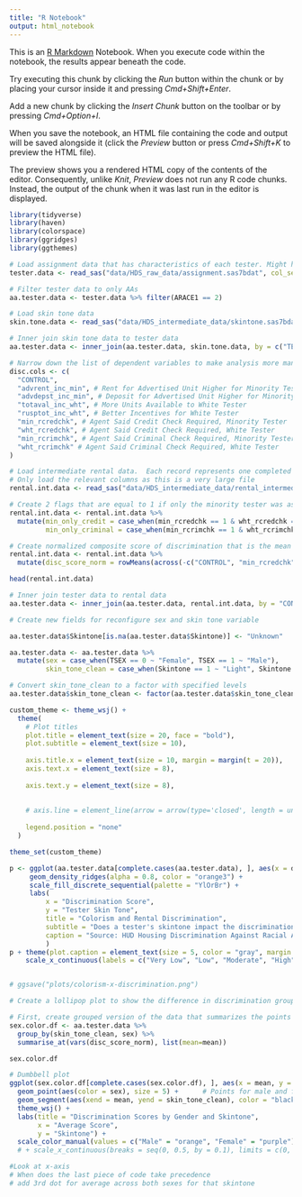 ```yaml
---
title: "R Notebook"
output: html_notebook
---
```


This is an [R Markdown](http://rmarkdown.rstudio.com) Notebook. When you execute code within the notebook, the results appear beneath the code. 

Try executing this chunk by clicking the *Run* button within the chunk or by placing your cursor inside it and pressing *Cmd+Shift+Enter*. 

Add a new chunk by clicking the *Insert Chunk* button on the toolbar or by pressing *Cmd+Option+I*.

When you save the notebook, an HTML file containing the code and output will be saved alongside it (click the *Preview* button or press *Cmd+Shift+K* to preview the HTML file). 

The preview shows you a rendered HTML copy of the contents of the editor. Consequently, unlike *Knit*, *Preview* does not run any R code chunks. Instead, the output of the chunk when it was last run in the editor is displayed.

```r
library(tidyverse)
library(haven)
library(colorspace)
library(ggridges)
library(ggthemes)
```


```r
# Load assignment data that has characteristics of each tester. Might have multiple rows for a single tester
tester.data <- read_sas("data/HDS_raw_data/assignment.sas7bdat", col_select = c("CONTROL", "TESTERID", "ARACE1", "TSEX"))

# Filter tester data to only AAs
aa.tester.data <- tester.data %>% filter(ARACE1 == 2)
```


```r
# Load skin tone data
skin.tone.data <- read_sas("data/HDS_intermediate_data/skintone.sas7bdat")

# Inner join skin tone data to tester data
aa.tester.data <- inner_join(aa.tester.data, skin.tone.data, by = c("TESTERID" = "TesterID"))
```


```r
# Narrow down the list of dependent variables to make analysis more manageable 
disc.cols <- c(
  "CONTROL",
  "advrent_inc_min", # Rent for Advertised Unit Higher for Minority Tester  
  "advdepst_inc_min", # Deposit for Advertised Unit Higher for Minority Tester
  "totaval_inc_wht", # More Units Available to White Tester
  "rusptot_inc_wht", # Better Incentives for White Tester
  "min_rcredchk", # Agent Said Credit Check Required, Minority Tester
  "wht_rcredchk", # Agent Said Credit Check Required, White Tester
  "min_rcrimchk", # Agent Said Criminal Check Required, Minority Tester
  "wht_rcrimchk" # Agent Said Criminal Check Required, White Tester
)
```


```r
# Load intermediate rental data.  Each record represents one completed test that passed quality review.
# Only load the relevant columns as this is a very large file
rental.int.data <- read_sas("data/HDS_intermediate_data/rental_intermediate.sas7bdat", col_select = all_of(disc.cols))
```


```r
# Create 2 flags that are equal to 1 if only the minority tester was asked to provide a credit check and a criminal check respectively
rental.int.data <- rental.int.data %>%
  mutate(min_only_credit = case_when(min_rcredchk == 1 & wht_rcredchk == 0 ~ 1, TRUE ~ 0),
         min_only_criminal = case_when(min_rcrimchk == 1 & wht_rcrimchk == 0 ~ 1, TRUE ~ 0))

# Create normalized composite score of discrimination that is the mean of all the dependent variables in the data 
rental.int.data <- rental.int.data %>%
  mutate(disc_score_norm = rowMeans(across(-c("CONTROL", "min_rcredchk", "wht_rcredchk", "min_rcrimchk", "wht_rcrimchk")), na.rm = TRUE)) # not sure if I should be using means or sums

head(rental.int.data)

```


```r
# Inner join tester data to rental data 
aa.tester.data <- inner_join(aa.tester.data, rental.int.data, by = "CONTROL")
```

```r
# Create new fields for reconfigure sex and skin tone variable

aa.tester.data$Skintone[is.na(aa.tester.data$Skintone)] <- "Unknown"

aa.tester.data <- aa.tester.data %>%
  mutate(sex = case_when(TSEX == 0 ~ "Female", TSEX == 1 ~ "Male"),
         skin_tone_clean = case_when(Skintone == 1 ~ "Light", Skintone == 2 ~ "Somewhat Light", Skintone == 3 ~ "Somewhat Dark", Skintone == 4 ~ "Dark"))

# Convert skin_tone_clean to a factor with specified levels
aa.tester.data$skin_tone_clean <- factor(aa.tester.data$skin_tone_clean, levels =  c("Light", "Somewhat Light", "Somewhat Dark", "Dark"))
```

```r
custom_theme <- theme_wsj() +
  theme(
    # Plot titles
    plot.title = element_text(size = 20, face = "bold"),
    plot.subtitle = element_text(size = 10),
    
    axis.title.x = element_text(size = 10, margin = margin(t = 20)),
    axis.text.x = element_text(size = 8),
    
    axis.text.y = element_text(size = 8),
    
    
    # axis.line = element_line(arrow = arrow(type='closed', length = unit(5,'pt'))), 
    
    legend.position = "none"
  )

theme_set(custom_theme)
```


```r

p <- ggplot(aa.tester.data[complete.cases(aa.tester.data), ], aes(x = disc_score_norm, y = skin_tone_clean, fill = skin_tone_clean)) +
     geom_density_ridges(alpha = 0.8, color = "orange3") +
     scale_fill_discrete_sequential(palette = "YlOrBr") + 
     labs(
         x = "Discrimination Score", 
         y = "Tester Skin Tone",
         title = "Colorism and Rental Discrimination",
         subtitle = "Does a tester's skintone impact the discrimination they face?",
         caption = "Source: HUD Housing Discrimination Against Racial And Ethnic Minorities 2012 Dataset"
         ) 
p + theme(plot.caption = element_text(size = 5, color = "gray", margin = margin(t = 15))) +
    scale_x_continuous(labels = c("Very Low", "Low", "Moderate", "High", "Very High", "Extreme" ))  # Add custom axis values to improve comprehension


# ggsave("plots/colorism-x-discrimination.png")


```

```r
# Create a lollipop plot to show the difference in discrimination grouped by gender and skin tone

# First, create grouped version of the data that summarizes the points we want to plot for each group
sex.color.df <- aa.tester.data %>%
  group_by(skin_tone_clean, sex) %>%
  summarise_at(vars(disc_score_norm), list(mean=mean))

sex.color.df
```

```r
# Dumbbell plot
ggplot(sex.color.df[complete.cases(sex.color.df), ], aes(x = mean, y = skin_tone_clean)) +
  geom_point(aes(color = sex), size = 5) +      # Points for male and female scores
  geom_segment(aes(xend = mean, yend = skin_tone_clean), color = "black") +   # Line for scores
  theme_wsj() +
  labs(title = "Discrimination Scores by Gender and Skintone", 
       x = "Average Score", 
       y = "Skintone") +
  scale_color_manual(values = c("Male" = "orange", "Female" = "purple")) 
  # + scale_x_continuous(breaks = seq(0, 0.5, by = 0.1), limits = c(0, 0.5))

#Look at x-axis
# When does the last piece of code take precedence
# add 3rd dot for average across both sexes for that skintone
```



